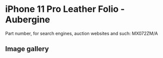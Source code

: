 
# iPhone 11 Pro Leather Folio - Aubergine

Part number, for search engines, auction websites and such: MX072ZM/A

## Image gallery

<div style={{ width: "768px" }}>
  <GalleryComponent
    images={[
      {
        original: "/everysource/MX072.webp",
        thumbnail: "/everypreview/MX072.webp",
      },
      {
        original: "/everysource/MX072_AV1.webp",
        thumbnail: "/everypreview/MX072_AV1.webp",
      },
      {
        original: "/everysource/MX072_AV2.webp",
        thumbnail: "/everypreview/MX072_AV2.webp",
      },
      {
        original: "/everysource/MX072_AV3.webp",
        thumbnail: "/everypreview/MX072_AV3.webp",
      },
      {
        original: "/everysource/MX072_AV4.webp",
        thumbnail: "/everypreview/MX072_AV4.webp",
      },
      {
        original: "/everysource/MX072_AV5.webp",
        thumbnail: "/everypreview/MX072_AV5.webp",
      }
    ]}
  />
</div>